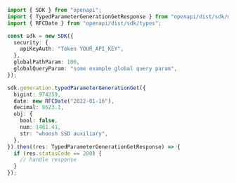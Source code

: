 ```typescript showLineNumbers copy filename="Typed Parameter Generation Get usage example"
import { SDK } from "openapi";
import { TypedParameterGenerationGetResponse } from "openapi/dist/sdk/models/operations";
import { RFCDate } from "openapi/dist/sdk/types";

const sdk = new SDK({
  security: {
    apiKeyAuth: "Token YOUR_API_KEY",
  },
  globalPathParam: 100,
  globalQueryParam: "some example global query param",
});

sdk.generation.typedParameterGenerationGet({
  bigint: 974259,
  date: new RFCDate("2022-01-16"),
  decimal: 8623.1,
  obj: {
    bool: false,
    num: 1481.41,
    str: "whoosh SSD auxiliary",
  },
}).then((res: TypedParameterGenerationGetResponse) => {
  if (res.statusCode == 200) {
    // handle response
  }
});
```
